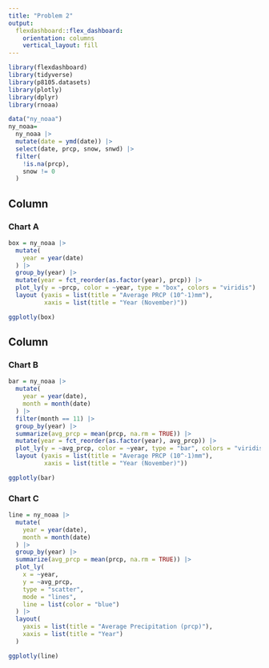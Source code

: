 ```yaml
---
title: "Problem 2"
output: 
  flexdashboard::flex_dashboard:
    orientation: columns
    vertical_layout: fill
---
```


```r
library(flexdashboard)
library(tidyverse)
library(p8105.datasets)
library(plotly)
library(dplyr)
library(rnoaa) 

data("ny_noaa")
ny_noaa= 
  ny_noaa |> 
  mutate(date = ymd(date)) |>
  select(date, prcp, snow, snwd) |>
  filter(
    !is.na(prcp),
    snow != 0
  ) 
```

Column {data-width=650}
-----------------------------------------------------------------------

### Chart A

```r
box = ny_noaa |> 
  mutate(
    year = year(date)
  ) |> 
  group_by(year) |>
  mutate(year = fct_reorder(as.factor(year), prcp)) |> 
  plot_ly(y = ~prcp, color = ~year, type = "box", colors = "viridis") |>
  layout (yaxis = list(title = "Average PRCP (10^-1)mm"),
          xaxis = list(title = "Year (November)"))

ggplotly(box)
```

Column {data-width=350}
-----------------------------------------------------------------------

### Chart B

```r
bar = ny_noaa |> 
  mutate(
    year = year(date),
    month = month(date)
  ) |> 
  filter(month == 11) |>
  group_by(year) |>
  summarize(avg_prcp = mean(prcp, na.rm = TRUE)) |> 
  mutate(year = fct_reorder(as.factor(year), avg_prcp)) |> 
  plot_ly(y = ~avg_prcp, color = ~year, type = "bar", colors = "viridis") |>
  layout (yaxis = list(title = "Average PRCP (10^-1)mm"),
          xaxis = list(title = "Year (November)"))

ggplotly(bar)
```

### Chart C

```r
line = ny_noaa |>
  mutate(
    year = year(date),
    month = month(date)  
  ) |>
  group_by(year) |>
  summarize(avg_prcp = mean(prcp, na.rm = TRUE)) |>
  plot_ly(
    x = ~year,
    y = ~avg_prcp,
    type = "scatter",
    mode = "lines",  
    line = list(color = "blue")
  ) |>
  layout(
    yaxis = list(title = "Average Precipitation (prcp)"),
    xaxis = list(title = "Year")
  )

ggplotly(line)
```

